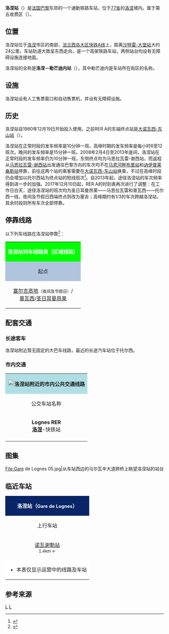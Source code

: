 {{Infobox station
|native_name=Gare de Lognes<br>Le Mandinet
|native_name_lang=fr
|name= <!-- 檔案已被刪除 [[File:RATP.svg|32x32px]] -->洛涅站<br><span style="font-size:small">（洛涅-勒芒迪内站）</span>
|image=Gare_de_Lognes_02.jpg
|caption=洛涅站主站房
|borough= {{FRA}}[[塞纳-马恩省|塞纳-马恩省]][[洛涅|洛涅]]
|coordinates={{coord|48|50|20|N|2|38|02|E|type:railwaystation_region:FR|display=inline,title}}
|elevation=
|architect=
|owned= <!-- 檔案已被刪除 [[File:RATP.svg|32x32px]] -->
|opened=1980年12月19日
|closed=
|status=使用中
|operator= <!-- 檔案已被刪除 [[File:RATP.svg|32x32px]] -->
|lines=[[法兰西岛大区快铁A线|法兰西岛大区快铁A线]]
|platforms=2
|tracks=2
|type=通勤客运车站
|services=[[法兰西岛大区快铁|RER]]
|passengers=1,584,501人次
|pass_year=2016年<ref>{{Cite web|url=https://data.ratp.fr/explore/dataset/trafic-annuel-entrant-par-station-du-reseau-ferre-2015/table/?sort=-rang|title=Fréquentation en gares|accessdate=2018-04-20|author=RATP|date=|language=fr|publisher=RATP Open Data|archive-date=2020-12-02|archive-url=https://web.archive.org/web/20201202022717/https://data.ratp.fr/explore/dataset/trafic-annuel-entrant-par-station-du-reseau-ferre-2015/table/?sort=-rang|dead-url=no}}</ref>
|pass_rank=
|other_services_collapsible=yes
|other_services={{Infobox|child=yes
|label1=<!-- 檔案已被刪除 [[File:RATP.svg|32x32px]] -->[[File:Paris_Bus_icon.svg|17px]]
|data1=[[巴黎城市公共交通200-299路|<span style="background:#FF82B4"><span style="color:#000000">'''211'''</span></span>]] [[巴黎城市公共交通300-399路|<span style="background:#ffbe00"><span style="color:#000000">'''321'''</span></span>]] 
|label2=
|data2=
|label3=
|data3=
|label4=
|data4=
|label5=
|data5=
|label6=
|data6=
|label7=
|data7=
|label8=
|data8=
|label9=
|data9=
|label10=
|data10=
|label11=
|data11=
}}
}}
'''洛涅站'''（{{lang-fr|Gare de Lognes}}）是[[法国|法国]][[巴黎|巴黎]]东郊的一个通勤铁路车站，位于[[塞纳-马恩省|77省]]的[[洛涅|洛涅]]境内。属于第五收费区（{{lang|fr|Zone 5}}）。

==位置==

洛涅站位于[[洛涅|洛涅]]市区的南部，[[法兰西岛大区快铁A线|法兰西岛大区快铁A线]]上，距离[[沙特雷-大堂站|沙特雷-大堂站]]大约24公里。车站轨道大致呈东西走向，是一个高架铁路车站，两侧站台均设有无障碍设施连接地面。

洛涅站的全称是'''洛涅－勒芒迪内站'''（{{lang-fr|Gare de Lognes - Le Mandinet}}），其中勒芒迪内是车站所在街区的名称。

==设施==

洛涅站设有人工售票窗口和自动售票机，并设有无障碍设施。

==历史==

洛涅站自1980年12月19日开始投入使用。之前RER A的东端终点站是[[大诺瓦西-东山站|大诺瓦西-东山站]]（{{lang|fr|Noisy-le-Grand – Mont d'Est}}）。

洛涅站在正常时段的发车频率是10分钟一班，高峰时期的发车频率是每小时6至12班次。晚间的发车频率是15分钟一班。2008年2月4日至2013年底间，洛涅站在正常时段的发车频率仍为10分钟一班，东侧终点均为马恩拉瓦雷-谢西站，而返程从[[马恩拉瓦雷-谢西站|马恩拉瓦雷-谢西站]]出发通往巴黎方向的车次均不在[[马恩河畔布里站|马恩河畔布里站]]和[[讷伊普莱桑斯站|讷伊普莱桑斯站]]停靠，前往这两个站的乘客需要在[[大诺瓦西-东山站|大诺瓦西-东山站]]换乘，不过在高峰时段仍会增加以托尔西站为终点站的短线班次<ref>{{Cite web | url=http://www.data.gouv.fr/donnees/view/Trafic-annuel-entrant-par-station-564116 | title=TRAFIC ANNUEL ENTRANT PAR STATION | date=2012-08-31 | accessdate=2012年9月22日 | publisher=法国政府公共数据发布平台（http://www.data.gouv.fr） | deadurl=yes | archiveurl=https://web.archive.org/web/20130128034034/http://www.data.gouv.fr/donnees/view/Trafic-annuel-entrant-par-station-564116 | archivedate=2013年1月28日 }}</ref>。自2013年起，途径洛涅站的车次频率得到进一步的加强。2017年12月10日起，RER A的时刻表再次进行了调整：在工作日白天，途径洛涅站的班次均为圣日耳曼昂莱——马恩拉瓦雷和普瓦西——托尔西一线，夜间及节假日西端终点则改为塞吉；高峰期约有1/3的车次跨越洛涅站，其余时段则所有车次全部停靠。

== 停靠线路 ==

{{动态列表|最后更新时间：2018年4月20日。本章节内容仅供参考，不排除因施工或罢工而引发的临时性变更。欢迎修正和补充}}

以下列车线路在洛涅站停靠<ref>{{Cite web|url=https://www.transilien.com/lignes/rer-trains/rer-A|title=Gare de Lognes|accessdate=2017-09-09|author=SNCF|date=|language=法语|publisher=TRANSILIEN|archive-date=2017-10-31|archive-url=https://web.archive.org/web/20171031224100/https://www.transilien.com/lignes/rer-trains/rer-A|dead-url=yes}}</ref>：

{| class="wikitable mw-collapsible"
|colspan="5" style="background:#00FF00" align="center" |<!-- 檔案已被刪除 [[File:RATP.svg|32x32px]] -->''' <span style="color:#FFFFFF">洛涅站列车线路表（区域线路）</span>'''
|-
!style="background:#B0C4DE"|起点
!style="background:#B0C4DE"|上一站
!style="background:#B0C4DE"|线路
!style="background:#B0C4DE"|下一站
!style="background:#B0C4DE"|终点
|-
|[[塞尔吉高地站|塞尔吉高地]]<span style="font-size:small">（夜间及节假日）</span>/<br>[[普瓦西站|普瓦西]]/[[圣日耳曼昂莱站|圣日耳曼昂莱]]
|[[诺瓦西-尚站|诺瓦西-尚]]/[[诺瓦谢勒站|诺瓦谢勒]]
| rowspan="1"|[[File:RER.svg|22x22px]][[File:Paris_rer_A_jms.svg|22x22px]]
|[[托尔西站|托尔西]]
|[[托尔西站|托尔西]]/[[马恩拉瓦雷-谢西站|马恩拉瓦雷-谢西]]
|}

==配套交通==
===长途客车===

洛涅站附近暂无固定的大巴车线路，最近的长途汽车站位于托尔西。

===市内交通===

{| class="wikitable mw-collapsible " 
|colspan="3" align="center" style="background:#AFDFE4"|[[File:Bus-logo.svg|21x21px]]'''洛涅站附近的市内公共交通线路'''
|-
!align="center" |公交车站名称
!align="center" |位置
!align="center" |停靠线路{{noteTag|name=noteA}}<ref>{{Cite web|url=https://www.ratp.fr/plans-secteur/secteur11|title=Plan Marne-la-Vallée|accessdate=2017-09-09|author=|date=|language=法语|publisher=RATP|archive-date=2021-11-02|archive-url=https://web.archive.org/web/20211102112407/https://www.ratp.fr/plans-secteur/secteur11|dead-url=no}}</ref>
|-
|rowspan="1"|'''Lognes RER'''<br>'''[[洛涅|洛涅]]'''-快铁站
|洛涅站门口
|
[[巴黎城市公共交通200-299路|<span style="background:#FF82B4"><span style="color:#000000">'''211'''</span></span>]]：'''[[谢勒|谢勒]]'''-地天商业中心 ↔ '''[[托尔西_(塞纳-马恩省)|托尔西]]'''-[[托尔西站|快铁站]]<br>
[[巴黎城市公共交通300-399路|<span style="background:#ffbe00"><span style="color:#000000">'''321'''</span></span>]]{{noteTag|name=noteB}}：'''[[洛涅|洛涅]]'''-快铁站 ↔ '''[[托尔西_(塞纳-马恩省)|托尔西]]'''-[[托尔西站|快铁站]]
|-
|colspan="3" style="background:#FFFFFF"|{{noteFoot|1=
{{noteTag|name=noteA|1='''粗体字'''代表该站所在的市镇；中文名称非官方正式翻译，仅供参考}}
{{noteTag|name=noteB|1=仅工作日运行}}
}}
|}

==图集==
<gallery>
File:Gare de Lognes 05.jpg|从车站西边的马尔瓦辛大道跨桥上眺望洛涅站的站台
</gallery> 

==临近车站==

{|class="wikitable mw-collapsible" style="margin: 0 auto; width:42em;"
|colspan="3"  style="background:#082567" align="center"|<span style="color:#FFFFFF">'''洛涅站（<span style="font-size:11pt;">Gare de Lognes</span>）'''</span>
|-
!上行车站
!线路
!下行车站
|-
|align="center" |[[诺瓦谢勒站|诺瓦谢勒站]] <br><span style="font-size:small">1.4km ←</span>
|align="center" |[[File:RER.svg|22x22px]][[File:Paris_rer_A_jms.svg|22x22px]]
|align="center" |[[托尔西站|托尔西站]]<br><span style="font-size:small">→ 1.6km</span>
|-
|colspan="3" style="background:#FFFFFF"|
*本表仅显示运营中的线路及车站
|}

==参考来源==
{{commons category|Gare de Lognes}}  
{{reflist}}

{{RER A}}
[[Category:法蘭西島大區快鐵車站|L]]
[[Category:塞納-馬恩省鐵路車站|L]]